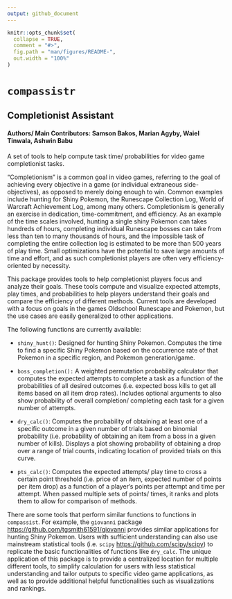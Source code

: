 ```yaml
---
output: github_document
---
```


<!-- README.md is generated from README.Rmd. Please edit that file -->

```r
knitr::opts_chunk$set(
  collapse = TRUE,
  comment = "#>",
  fig.path = "man/figures/README-",
  out.width = "100%"
)
```

# `compassistr`

## Completionist Assistant

#### Authors/ Main Contributors: Samson Bakos, Marian Agyby, Waiel Tinwala, Ashwin Babu

A set of tools to help compute task time/ probabilities for video game completionist tasks.

"Completionism" is a common goal in video games, referring to the goal of achieving every objective in a game (or individual extraneous side-objectives), as opposed to merely doing enough to win. Common examples include hunting for Shiny Pokemon, the Runescape Collection Log, World of Warcraft Achievement Log, among many others. Completionism is generally an exercise in dedication, time-commitment, and efficiency. As an example of the time scales involved, hunting a single shiny Pokemon can takes hundreds of hours, completing individual Runescape bosses can take from less than ten to many thousands of hours, and the impossible task of completing the entire collection log is estimated to be more than 500 years of play time. Small optimizations have the potential to save large amounts of time and effort, and as such completionist players are often very efficiency-oriented by necessity.

This package provides tools to help completionist players focus and analyze their goals. These tools compute and visualize expected attempts, play times, and probabilities to help players understand their goals and compare the efficiency of different methods. Current tools are developed with a focus on goals in the games Oldschool Runescape and Pokemon, but the use cases are easily generalized to other applications.

The following functions are currently available:

-   `shiny_hunt()`: Designed for hunting Shiny Pokemon. Computes the time to find a specific Shiny Pokemon based on the occurrence rate of that Pokemon in a specific region, and Pokemon generation/game.

-   `boss_completion():` A weighted permutation probability calculator that computes the expected attempts to complete a task as a function of the probabilities of all desired outcomes (i.e. expected boss kills to get all items based on all item drop rates). Includes optional arguments to also show probability of overall completion/ completing each task for a given number of attempts.

-   `dry_calc()`: Computes the probability of obtaining at least one of a specific outcome in a given number of trials based on binomial probability (i.e. probability of obtaining an item from a boss in a given number of kills). Displays a plot showing probability of obtaining a drop over a range of trial counts, indicating location of provided trials on this curve.

-   `pts_calc()`: Computes the expected attempts/ play time to cross a certain point threshold (i.e. price of an item, expected number of points per item drop) as a function of a player's points per attempt and time per attempt. When passed multiple sets of points/ times, it ranks and plots them to allow for comparison of methods.

There are some tools that perform similar functions to functions in `compassist`. For example, the `giovanni` package <https://github.com/tgsmith61591/giovanni> provides similar applications for hunting Shiny Pokemon. Users with sufficient understanding can also use mainstream statistical tools (i.e. `scipy` <https://github.com/scipy/scipy>) to replicate the basic functionalities of functions like `dry_calc`. The unique application of this package is to provide a centralized location for multiple different tools, to simplify calculation for users with less statistical understanding and tailor outputs to specific video game applications, as well as to provide additional helpful functionalities such as visualizations and rankings.
